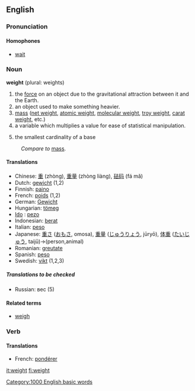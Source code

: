 ==English==
===Pronunciation===
====Homophones====
*[[wait]]

===Noun===
'''weight''' (plural: weights)

#the [[force]] on an object due to the gravitational attraction between it and the Earth.
#an object used to make something heavier.
#[[mass]] ([[net weight]], [[atomic weight]], [[molecular weight]], [[troy weight]], [[carat weight]], etc.)
#a variable which multiplies a value for ease of statistical manipulation.
#{{topology}} the smallest cardinality of a base

:''Compare to'' [[mass]].

====Translations====
*Chinese: [[重]] (zhòng), [[重量]] (zhòng liàng), [[砝码]] (fá mǎ)
*Dutch: [[gewicht]] (1,2)
*Finnish: [[paino]]
*French: [[poids]] (1,2)
*German: [[Gewicht]]
*Hungarian: [[tömeg]]
* [[w:Ido|Ido]] : [[pezo]]
*Indonesian: [[berat]]
*Italian: [[peso]] {{m}}
*Japanese: [[重さ]] ([[おもさ]], omosa), [[重量]] ([[じゅうりょう]], jūryō), [[体重]] ([[たいじゅう]], taijū)→(person,animal)
*Romanian: [[greutate]] {{f}}
*Spanish: [[peso]]
*Swedish: [[vikt]] {{c}} (1,2,3)

=====Translations to be checked=====
<!--Remove this section once all of the translations below have been moved into the tables above.-->
{{checktrans}}
*Russian: вес (5)

====Related terms====
*[[weigh]]
[[Category:1000 English basic words]]

===Verb===

====Translations====

*French: [[pondérer]]

[[it:weight]]
[[fi:weight]]